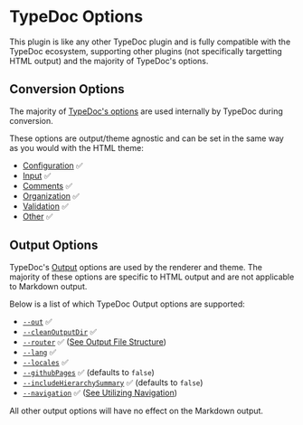 
# TypeDoc Options

This plugin is like any other TypeDoc plugin and is fully compatible with the TypeDoc ecosystem, supporting other plugins (not specifically targetting HTML output) and the majority of TypeDoc's options.

## Conversion Options

The majority of [TypeDoc's options](https://typedoc.org/options/) are used internally by TypeDoc during conversion.

These options are output/theme agnostic and can be set in the same way as you would with the HTML theme:

- [Configuration](https://typedoc.org/options/configuration/) ✅
- [Input](https://typedoc.org/options/input/) ✅
- [Comments](https://typedoc.org/options/comments/) ✅
- [Organization](https://typedoc.org/options/organization/) ✅
- [Validation](https://typedoc.org/options/validation/) ✅
- [Other](https://typedoc.org/options/other/) ✅

## Output Options

TypeDoc's [Output](https://typedoc.org/options/output/) options are used by the renderer and theme. The majority of these options are specific to HTML output and are not applicable to Markdown output.

Below is a list of which TypeDoc Output options are supported:

- [`--out`](https://typedoc.org/documents/Options.Output.html#out) ✅
- [`--cleanOutputDir`](https://typedoc.org/documents/Options.Output.html#cleanoutputdir) ✅
- [`--router`](https://typedoc.org/documents/Options.Output.html#router) ✅ ([See Output File Structure](/docs/output-file-structure))
- [`--lang`](https://typedoc.org/documents/Options.Output.html#lang) ✅
- [`--locales`](https://typedoc.org/documents/Options.Output.html#locales) ✅
- [`--githubPages`](https://typedoc.org/documents/Options.Output.html#githubpages) ✅ (defaults to `false`)
- [`--includeHierarchySummary`](https://typedoc.org/documents/Options.Output.html#includehierarchysummary) ✅ (defaults to `false`)
- [`--navigation`](https://typedoc.org/documents/Options.Output.html#navigation) ✅ ([See Utilizing Navigation](/docs/utilizing-navigation))

All other output options will have no effect on the Markdown output.
